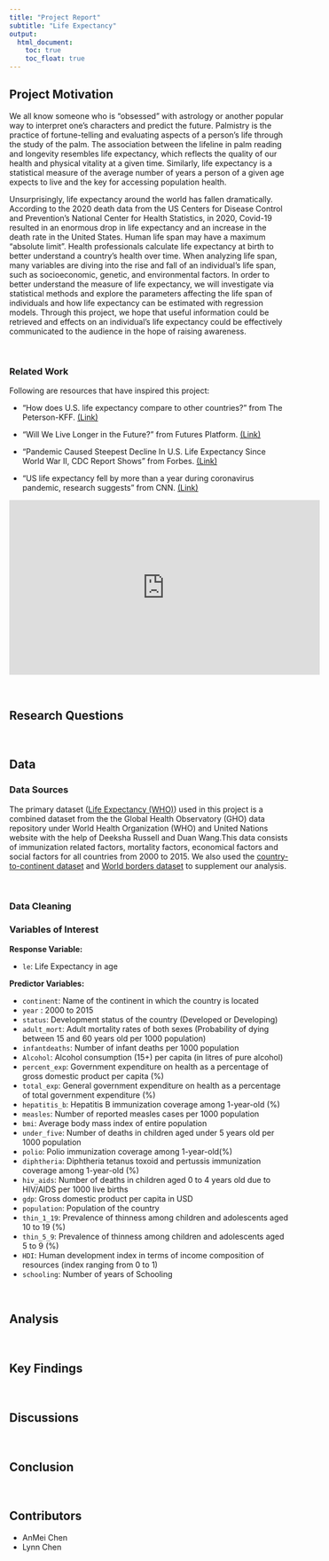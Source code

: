 ```yaml
---
title: "Project Report"
subtitle: "Life Expectancy"
output: 
  html_document:
    toc: true
    toc_float: true
---
```

<style type="text/css">

h1.title {
  font-size: 50px;
  text-align: left;
  font-family: Papyrus;
  font-weight: bold;
  font-variant: small-caps
}
</style>

## Project Motivation

We all know someone who is “obsessed” with astrology or another popular way to interpret one’s characters and predict the future. Palmistry is the practice of fortune-telling and evaluating aspects of a person’s life through the study of the palm. The association between the lifeline in palm reading and longevity resembles life expectancy, which reflects the quality of our health and physical vitality at a given time. Similarly, life expectancy is a statistical measure of the average number of years a person of a given age expects to live and the key for accessing population health. 

Unsurprisingly, life expectancy around the world has fallen dramatically. According to the 2020 death data from the US Centers for Disease Control and Prevention's National Center for Health Statistics, in 2020, Covid-19 resulted in an enormous drop in life expectancy and an increase in the death rate in the United States. Human life span may have a maximum “absolute limit”. Health professionals calculate life expectancy at birth to better understand a country’s health over time. When analyzing life span, many variables are diving into the rise and fall of an individual’s life span, such as socioeconomic, genetic, and environmental factors. In order to better understand the measure of life expectancy, we will investigate via statistical methods and explore the parameters affecting the life span of individuals and how life expectancy can be estimated with regression models. Through this project, we hope that useful information could be retrieved and effects on an individual’s life expectancy could be effectively communicated to the audience in the hope of raising awareness. 

<br>

### Related Work 

Following are resources that have inspired this project:

* "How does U.S. life expectancy compare to other countries?" from The Peterson-KFF. [(Link)](https://www.healthsystemtracker.org/chart-collection/u-s-life-expectancy-compare-countries/)

* "Will We Live Longer in the Future?" from Futures Platform. [(Link)](https://www.futuresplatform.com/blog/will-we-live-longer-future)

* "Pandemic Caused Steepest Decline In U.S. Life Expectancy Since World War II, CDC Report Shows" from Forbes. [(Link)](https://www.forbes.com/sites/siladityaray/2021/12/22/pandemic-caused-steepest-decline-in-us-life-expectancy-since-world-war-ii-cdc-report-shows/?sh=6d0a856c4365)

* "US life expectancy fell by more than a year during coronavirus pandemic, research suggests" from CNN. [(Link)](https://www.cnn.com/2021/06/24/health/us-life-expectancy-covid-19-pandemic-study-wellness/index.html)

<div align="center">
<iframe width="560" height="315" src="https://www.youtube.com/embed/_30TjaV4F3g" title="YouTube video player" frameborder="0" allow="accelerometer; autoplay; clipboard-write; encrypted-media; gyroscope; picture-in-picture" allowfullscreen></iframe>
</div>

<br>

## Research Questions


<br>

## Data

### Data Sources
The primary dataset ([Life Expectancy (WHO)](https://www.kaggle.com/kumarajarshi/life-expectancy-who)) used in this project is a combined dataset from the the Global Health Observatory (GHO) data repository under World Health Organization (WHO) and United Nations website with the help of Deeksha Russell and Duan Wang.This data consists of immunization related factors, mortality factors, economical factors and social factors for all countries from 2000 to 2015. We also used the [country-to-continent dataset](https://www.kaggle.com/statchaitya/country-to-continent) and [World borders dataset](http://thematicmapping.org/downloads/world_borders.php) to supplement our analysis.

<br>

### Data Cleaning


### Variables of Interest

**Response Variable:**

* `le`: Life Expectancy in age

**Predictor Variables:**

* `continent`: Name of the continent in which the country is located
* `year` : 2000 to 2015
* `status`: Development status of the country (Developed or Developing)
* `adult_mort`: Adult mortality rates of both sexes (Probability of dying between 15 and 60 years old per 1000 population)
* `infantdeaths`: Number of infant deaths per 1000 population
* `Alcohol`: Alcohol consumption (15+) per capita (in litres of pure alcohol)
* `percent_exp`: Government expenditure on health as a percentage of gross domestic product per capita (%)
* `total_exp`: General government expenditure on health as a percentage of total government expenditure (%)
* `hepatitis_b`: Hepatitis B immunization coverage among 1-year-old (%)
* `measles`: Number of reported measles cases per 1000 population
* `bmi`: Average body mass index of entire population
* `under_five`: Number of deaths in children aged under 5 years old per 1000 population
* `polio`: Polio immunization coverage among 1-year-old(%)
* `diphtheria`: Diphtheria tetanus toxoid and pertussis immunization coverage among 1-year-old (%)
* `hiv_aids`: Number of deaths in children aged 0 to 4 years old due to HIV/AIDS per 1000 live births
* `gdp`: Gross domestic product per capita in USD
* `population`: Population of the country
* `thin_1_19`: Prevalence of thinness among children and adolescents aged 10 to 19 (%)
* `thin_5_9`: Prevalence of thinness among children and adolescents aged 5 to 9 (%)
* `HDI`: Human development index in terms of income composition of resources (index ranging from 0 to 1)
* `schooling`: Number of years of Schooling

<br>

## Analysis

<br>

## Key Findings


<br>

## Discussions


<br>

## Conclusion



<br>

## Contributors
* AnMei Chen 
* Lynn Chen

